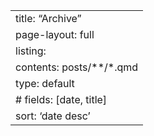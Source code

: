 ---
title: "Archive"
page-layout: full
listing:
  contents: posts/**/*.qmd
  type: default
#  fields: [date, title]
  sort: 'date desc'
---